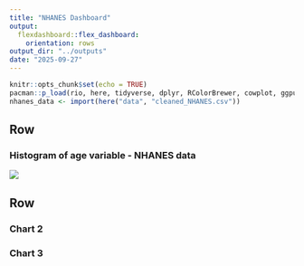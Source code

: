 ```yaml
---
title: "NHANES Dashboard"
output:
  flexdashboard::flex_dashboard:
    orientation: rows
output_dir: "../outputs"
date: "2025-09-27"
---
```


```r
knitr::opts_chunk$set(echo = TRUE)
pacman::p_load(rio, here, tidyverse, dplyr, RColorBrewer, cowplot, ggpubr, gghighlight, grid, scales, skimr, DT, flexdashboard)
nhanes_data <- import(here("data", "cleaned_NHANES.csv"))
``` 

Row {data-height=650}
---------------------------------------
### Histogram of age variable - NHANES data
![](../plots/histogram_age.png)


Row {data-height=350}
---------------------------------------
### Chart 2



### Chart 3
